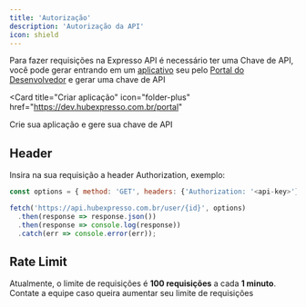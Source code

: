 ```yaml
---
title: 'Autorização'
description: 'Autorização da API'
icon: shield
---
```



Para fazer requisições na Expresso API é necessário ter uma Chave de API, você pode gerar entrando em um [aplicativo](https://dev.hubexpresso.com.br/portal) seu pelo [Portal do Desenvolvedor](https://dev.hubexpresso.com.br) e gerar uma chave de API

<Card
  title="Criar aplicação"
  icon="folder-plus"
  href="https://dev.hubexpresso.com.br/portal"
>
  Crie sua aplicação e gere sua chave de API
</Card>

## Header

Insira na sua requisição a header Authorization, exemplo:

```javascript
const options = { method: 'GET', headers: {'Authorization: '<api-key>'} };

fetch('https://api.hubexpresso.com.br/user/{id}', options)
  .then(response => response.json())
  .then(response => console.log(response))
  .catch(err => console.error(err));
```

## Rate Limit

Atualmente, o limite de requisições é **100 requisições** a cada **1 minuto**.
<Note>Contate a equipe caso queira aumentar seu limite de requisições</Note>